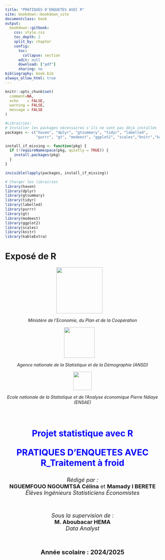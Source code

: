 ---
title: "PRATIQUES D'ENQUETES AVEC R"
site: bookdown::bookdown_site
documentclass: book
output:
  bookdown::gitbook:
    css: style.css
    toc_depth: 2
    split_by: chapter
    config:
      toc:
        collapse: section
      edit: null
      download: ["pdf"]
      sharing: no
bibliography: book.bib
always_allow_html: true
---

```{r setup, include=FALSE}
knitr::opts_chunk$set(
  comment=NA,
  echo    = FALSE,
  warning = FALSE,
  message = FALSE
)

#Librairies:
# Installer les packages nécessaires s'ils ne sont pas déjà installés
packages <- c("haven", "dplyr", "gtsummary", "tidyr", "labelled",
              "purrr", "gt", "modeest", "ggplot2", "scales","knitr","kableExtra")

install_if_missing <- function(pkg) {
  if (!requireNamespace(pkg, quietly = TRUE)) {
    install.packages(pkg)
  }
}

invisible(lapply(packages, install_if_missing))

# Charger les librairies
library(haven)
library(dplyr)
library(gtsummary)
library(tidyr)
library(labelled)
library(purrr)
library(gt)
library(modeest)
library(ggplot2)
library(scales)
library(knitr)
library(kableExtra)

```


# Exposé de R {-}
<!-- Centrer les logos et le texte -->

<div style="text-align: center;">

<!-- Logos -->

<img src="LOGO3.jpg" width="150" style="margin-right: 20px;"> <br>

<i>Ministère de l'Economie, du Plan et de la Coopération</i> <br>

<img src="LOGO2.jpg" width="100" style="margin-right: 20px;"> <br>

<i>Agence nationale de la Statistique et de la Démographie (ANSD)</i> <br>

<img src="LOGO1.jpg" width="60"> <br>

<i>Ecole nationale de la Statistique et de l'Analyse économique Pierre Ndiaye (ENSAE)</i> <br>

<br><br>

<!-- Titre du projet -->
<p style="font-size: 28px; font-weight: bold; color: blue;">
Projet statistique avec R
</p>


<p style="font-size: 28px; font-weight: bold; color: blue;">
PRATIQUES D'ENQUETES AVEC R_Traitement à froid
</p>


<!-- Informations sur les rédacteurs -->
<p style="font-size: 18px;">
<i>Rédigé par :</i> <br>
<b>NGUEMFOUO NGOUMTSA Célina</b> et <b>Mamady I BERETE</b> <br>
<i>Élèves Ingénieurs Statisticiens Économistes </i>
</p>

<br>

<!-- Superviseur -->
<p style="font-size: 18px;">
<i>Sous la supervision de :</i> <br>
<b>M. Aboubacar HEMA</b> <br>
<i>Data Analyst</i>
</p>

<br>

<!-- Année scolaire -->
<p style="font-size: 20px; font-weight: bold;">
Année scolaire : 2024/2025
</p>

</div>

<!----------------------------------FIN DE SCRIPT - Page de garde---------------------------------------->